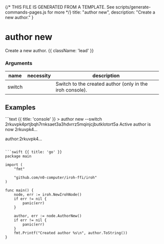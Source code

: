 {/* THIS FILE IS GENERATED FROM A TEMPLATE. See scripts/generate-commands-pages.js for more */}
    title: "author new",
    description: "Create a new author."
}

<div className='not-prose mb-5'>
    <Breadcrumbs pages={[
        { name: 'Commands', href: '/docs/commands', current: false },
        { name: 'author new', href: '/docs/commands/author-new', current: true },
    ]} />
</div>

# author new

Create a new author. {{ className: 'lead' }}


### Arguments

| name | necessity | description |
| ---- | --------- | ----------- |
| switch  |  | Switch to the created author (only in the iroh console). |



## Examples

<CodeGroup title="author new">
```text {{ title: 'console' }}
> author new --switch
2rkuvpk4prtjbqh7rnksaet3a3hdvrrz5mqinjcjbutklotort5a
Active author is now 2rkuvpk4…

author:2rkuvpk4…
>
```

```swift {{ title: 'go' }}
package main

import (
	"fmt"

	"github.com/n0-computer/iroh-ffi/iroh"
)

func main() {
	node, err := iroh.NewIrohNode()
	if err != nil {
		panic(err)
	}

	author, err := node.AuthorNew()
	if err != nil {
		panic(err)
	}
	fmt.Printf("Created author %s\n", author.ToString())
}

```


</CodeGroup>

